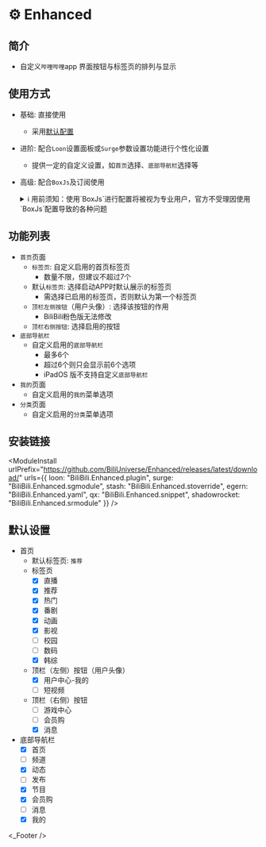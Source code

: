 
# ⚙️ Enhanced

## 简介
* 自定义`哔哩哔哩`app 界面按钮与标签页的排列与显示

## 使用方式
* 基础: 直接使用
  * 采用[默认配置](#默认设置)
* 进阶: 配合`Loon`设置面板或`Surge`参数设置功能进行个性化设置
  * 提供一定的自定义设置，如`首页`选择、`底部导航栏`选择等
* 高级: 配合`BoxJs`及订阅使用
  <details>
  <summary>ℹ️ 用前须知：使用`BoxJs`进行配置将被视为专业用户，官方不受理因使用`BoxJs`配置导致的各种问题</summary>

  1. 安装`BoxJs`插件并更新引用资源或脚本:
    * 安装方法及下载链接详见: [🧰 BoxJs](./box-js)
  2. 在`BoxJs`的配置面板中进行个性化设置:
     1. 浏览器访问[BoxJs.com](http://boxjs.com)
     2. 在[`应用`](http://boxjs.com/#/app)页面点开`📺 BiliBili`折叠
     3. 在[`📺 BiliBili: Enhanced`](http://boxjs.com/#/app/BiliBili.Enhanced)根据需要填写您的设置信息
  </details>

## 功能列表
* `首页`页面
  * `标签页`: 自定义启用的首页标签页
    * 数量不限，但建议不超过7个
  * 默认`标签页`: 选择启动APP时默认展示的标签页
    * 需选择已启用的标签页，否则默认为第一个标签页
  * `顶栏左侧按钮`（用户头像）: 选择该按钮的作用
    * BiliBili粉色版无法修改
  * `顶栏右侧按钮`: 选择启用的按钮
* `底部导航栏`
  * 自定义启用的`底部导航栏`
    * 最多6个
    * 超过6个则只会显示前6个选项
    * iPadOS 版不支持自定义`底部导航栏`
* `我的`页面
  * 自定义启用的`我的`菜单选项
* `分类`页面
  * 自定义启用的`分类`菜单选项

## 安装链接
<ModuleInstall
  urlPrefix="https://github.com/BiliUniverse/Enhanced/releases/latest/download/"
  urls={{
    loon: "BiliBili.Enhanced.plugin",
    surge: "BiliBili.Enhanced.sgmodule",
    stash: "BiliBili.Enhanced.stoverride",
    egern: "BiliBili.Enhanced.yaml",
    qx: "BiliBili.Enhanced.snippet",
    shadowrocket: "BiliBili.Enhanced.srmodule"
  }}
/>

## 默认设置
* 首页
  * 默认标签页: `推荐`
  * 标签页
    * [x] 直播
    * [x] 推荐
    * [x] 热门
    * [x] 番剧
    * [x] 动画
    * [x] 影视
    * [ ] 校园
    * [ ] 数码
    * [x] 韩综
  * 顶栏（左侧）按钮（用户头像）
    * [x] 用户中心-我的
    * [ ] 短视频
  * 顶栏（右侧）按钮
    * [ ] 游戏中心
    * [ ] 会员购
    * [x] 消息
* 底部导航栏
  * [x] 首页
  * [ ] 频道
  * [x] 动态
  * [ ] 发布
  * [x] 节目
  * [x] 会员购
  * [ ] 消息
  * [x] 我的

<_Footer />
